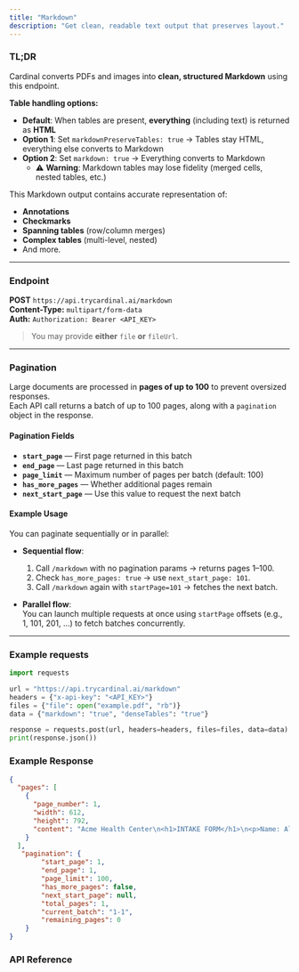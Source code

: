 ```yaml
---
title: "Markdown"
description: "Get clean, readable text output that preserves layout."
---
```


### TL;DR

Cardinal converts PDFs and images into **clean, structured Markdown** using this endpoint.

**Table handling options:**
- **Default**: When tables are present, **everything** (including text) is returned as **HTML**
- **Option 1**: Set `markdownPreserveTables: true` → Tables stay HTML, everything else converts to Markdown
- **Option 2**: Set `markdown: true` → Everything converts to Markdown
  - ⚠️ **Warning**: Markdown tables may lose fidelity (merged cells, nested tables, etc.)

This Markdown output contains accurate representation of:

- **Annotations**  
- **Checkmarks**  
- **Spanning tables** (row/column merges)  
- **Complex tables** (multi-level, nested)  
- And more.

---

### Endpoint

**POST** `https://api.trycardinal.ai/markdown`  
**Content-Type:** `multipart/form-data`  
**Auth:** `Authorization: Bearer <API_KEY>`

> You may provide **either** `file` **or** `fileUrl`.

---

### Pagination

Large documents are processed in **pages of up to 100** to prevent oversized responses.  
Each API call returns a batch of up to 100 pages, along with a `pagination` object in the response.  

#### Pagination Fields

- **`start_page`** — First page returned in this batch  
- **`end_page`** — Last page returned in this batch  
- **`page_limit`** — Maximum number of pages per batch (default: 100)  
- **`has_more_pages`** — Whether additional pages remain  
- **`next_start_page`** — Use this value to request the next batch  

#### Example Usage

You can paginate sequentially or in parallel:

- **Sequential flow**:  
  1. Call `/markdown` with no pagination params → returns pages 1–100.  
  2. Check `has_more_pages: true` → use `next_start_page: 101`.  
  3. Call `/markdown` again with `startPage=101` → fetches the next batch.  

- **Parallel flow**:  
  You can launch multiple requests at once using `startPage` offsets (e.g., 1, 101, 201, …) to fetch batches concurrently.  

---

### Example requests

```python
import requests

url = "https://api.trycardinal.ai/markdown"
headers = {"x-api-key": "<API_KEY>"}
files = {"file": open("example.pdf", "rb")}
data = {"markdown": "true", "denseTables": "true"}

response = requests.post(url, headers=headers, files=files, data=data)
print(response.json())
``` 

### Example Response 

```json 
{
  "pages": [
    {
      "page_number": 1,
      "width": 612,
      "height": 792,
      "content": "Acme Health Center\n<h1>INTAKE FORM</h1>\n<p>Name: Alex Johnson<br/>DOB: 01/23/1992<br/>Admit Date: 05/04/2025</p>\n<p>☑ Male ☐ Female ☐ Other</p>\n<p>Address: 123 Main Street, Springfield</p>\n<p>Phone: (555) 123-4567</p>\n<p>Emergency Contact: Jamie Johnson (spouse)</p>\n<p>Marital Status: ☐ Married ☑ Single</p>\n<p>Occupation: Software Engineer</p>\n<p>Primary Language: English</p>\n<p>Interpreter Needed: ☐ Yes ☑ No</p>\n<p>Allergies: None reported</p>\n<p>Insurance Provider: CardinalCare</p>\n<p>Policy #: 123456789</p>\n<table>\n<thead><tr><th>Medication</th><th>Dosage</th><th>Frequency</th></tr></thead>\n<tbody>\n<tr><td>Aspirin</td><td>81mg</td><td>Daily</td></tr>\n<tr><td>Metformin</td><td>500mg</td><td>Twice daily</td></tr>\n</tbody>\n</table>"
    }
  ],
   "pagination": {
        "start_page": 1,
        "end_page": 1,
        "page_limit": 100,
        "has_more_pages": false,
        "next_start_page": null,
        "total_pages": 1,
        "current_batch": "1-1",
        "remaining_pages": 0
    }
}
``` 

### API Reference

<Card title="Markdown API" href="api-reference/endpoint/markdown" icon="code" />